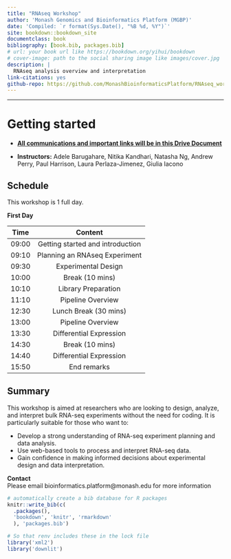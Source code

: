 ```yaml
--- 
title: "RNAseq Workshop"
author: 'Monash Genomics and Bioinformatics Platform (MGBP)'
date: 'Compiled: `r format(Sys.Date(), "%B %d, %Y")`'
site: bookdown::bookdown_site
documentclass: book
bibliography: [book.bib, packages.bib]
# url: your book url like https://bookdown.org/yihui/bookdown
# cover-image: path to the social sharing image like images/cover.jpg
description: |
  RNAseq analysis overview and interpretation
link-citations: yes
github-repo: https://github.com/MonashBioinformaticsPlatform/RNAseq_workshop_2024
---
```

***

# Getting started  

    
- **[All communications and important links will be in this Drive Document](https://docs.google.com/document/d/1qNgOxzwidhIzHRZMx_iJVGjL0kVqW9ru4wAlBJjhViY/edit?usp=sharing)**


- **Instructors:** Adele Barugahare, Nitika Kandhari, Natasha Ng, Andrew Perry, Paul Harrison, Laura Perlaza-Jimenez, Giulia Iacono


## Schedule

This workshop is 1 full day. 

**First Day**

|  Time       |  Content                  |
|:---:|:---:|
| 09:00 | Getting started and introduction |
| 09:10 | Planning an RNAseq Experiment |
| 09:30 | Experimental Design |
| 10:00 | Break (10 mins) |
| 10:10 | Library Preparation |
| 11:10 | Pipeline Overview |
| 12:30 | Lunch Break (30 mins) |
| 13:00 | Pipeline Overview |
| 13:30 | Differential Expression |
| 14:30 | Break (10 mins) |
| 14:40 | Differential Expression |
| 15:50 | End remarks |


## Summary

This workshop is aimed at researchers who are looking to design, analyze, and interpret bulk RNA-seq experiments without the need for coding. It is particularly suitable for those who want to:

- Develop a strong understanding of RNA-seq experiment planning and data analysis.
- Use web-based tools to process and interpret RNA-seq data.
- Gain confidence in making informed decisions about experimental design and data interpretation.


**Contact**   
Please email bioinformatics.platform@monash.edu for more information



```r
# automatically create a bib database for R packages
knitr::write_bib(c(
  .packages(), 
  'bookdown', 'knitr', 'rmarkdown'
  ), 'packages.bib')

# So that renv includes these in the lock file
library('xml2')
library('downlit')
```
